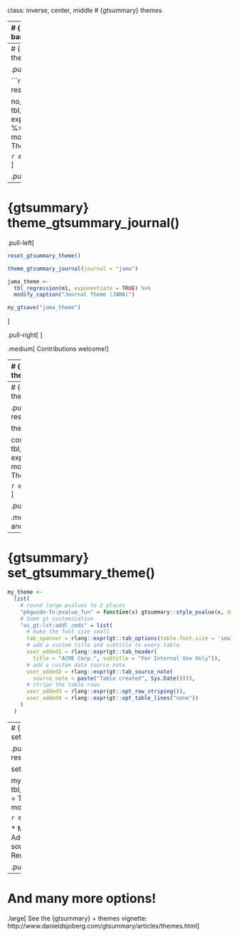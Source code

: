 class: inverse, center, middle
# {gtsummary} themes

---
# {gtsummary} theme basics

.large[
- A **theme** is a set of customization preferences that can be easily set and reused. 

- Themes control **default settings for existing functions**

- Themes control more **fine-grained customization** not available via arguments or helper functions

- Easily use one of the **available themes**, or **create your own**
]


---
# {gtsummary} default theme

.pull-left[

```r
reset_gtsummary_theme()

no_theme <- 
  tbl_regression(m1, exponentiate = TRUE) %>%
  modify_caption("Default Theme")
```

```r
my_gtsave("no_theme")
```
]

.pull-right[
<p align="center"><img src="Images/no_theme.png" width=80%></p>
]




---
# {gtsummary} theme_gtsummary_journal()

.pull-left[

```r
reset_gtsummary_theme()

theme_gtsummary_journal(journal = "jama")

jama_theme <- 
  tbl_regression(m1, exponentiate = TRUE) %>%
  modify_caption("Journal Theme (JAMA)")
```

```r
my_gtsave("jama_theme")
```

]

.pull-right[
<p align="center"><img src="Images/jama_theme.png" width=80%></p>
]

.medium[
Contributions welcome!
]


---
# {gtsummary} theme_gtsummary_language()

.pull-left[
```r
reset_gtsummary_theme()

theme_gtsummary_language(language = "zh-tw")

lang_theme <- 
  tbl_regression(m1, exponentiate = TRUE) %>%
  modify_caption("Language Theme (Chinese)")
```

```r
my_gtsave("lang_theme")
```

]


.pull-right[
<p align="center"><img src="Images/lang_theme.png" width=66%></p>
]

.medium[
Language options: "de" (German), "en" (English), "es" (Spanish), "fr" (French), "gu" (Gujarati), "hi" (Hindi), "is" (Icelandic),"ja" (Japanese), "kr" (Korean), "mr" (Marathi), "pt" (Portuguese), "se" (Swedish), "zh-cn" (Chinese Simplified), "zh-tw" (Chinese Traditional)
]



---
# {gtsummary} theme_gtsummary_compact()

.pull-left[
```r
reset_gtsummary_theme()

theme_gtsummary_compact()

compact_theme <- 
  tbl_regression(m1, exponentiate = TRUE) %>%
  modify_caption("Compact Theme")
```

```r
my_gtsave("compact_theme")
```
]

.pull-right[
<p align="center"><img src="Images/compact_theme.png" width=80%></p>
]

.medium[
Reduces padding and font size
]


---
# {gtsummary} set_gtsummary_theme()

```r
my_theme <-
  list(
    # round large pvalues to 2 places
    "pkgwide-fn:pvalue_fun" = function(x) gtsummary::style_pvalue(x, digits = 2),
    # Some gt customization
    "as_gt-lst:addl_cmds" = list(
      # make the font size small
      tab_spanner = rlang::expr(gt::tab_options(table.font.size = 'small')),
      # add a custom title and subtitle to every table
      user_added1 = rlang::expr(gt::tab_header(
        title = "ACME Corp.", subtitle = "For Internal Use Only")),
      # add a custom data source note
      user_added2 = rlang::expr(gt::tab_source_note(
        source_note = paste("Table created", Sys.Date()))),
      # stripe the table rows
      user_added3 = rlang::expr(gt::opt_row_striping()),
      user_added4 = rlang::expr(gt::opt_table_lines("none"))
    )
  )
```


---
# {gtsummary} set_gtsummary_theme()

.pull-left[
```r
reset_gtsummary_theme()

set_gtsummary_theme(my_theme)

my_theme_tbl <- 
  tbl_regression(m1, exponentiate = TRUE) %>%
  modify_caption("My Theme")
```

```r
my_gtsave("my_theme_tbl")
```

* Made the font size small
* Added custom title, subtitle, source note
* Striped the rows
* Removed all row lines
]

.pull-right[
<p align="center"><img src="Images/my_theme_tbl.png" width=70%></p>
]


---
# And many more options!

.large[
See the {gtsummary} + themes vignette: http://www.danieldsjoberg.com/gtsummary/articles/themes.html
]




